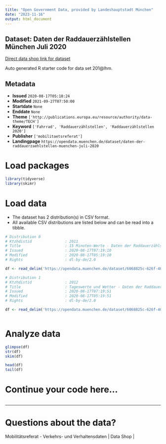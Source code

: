 ```yaml
---
title: "Open Government Data, provided by Landeshauptstadt München"
date: "2023-11-16"
output: html_document
---
```


## Dataset: Daten der Raddauerzählstellen München Juli 2020

[Direct data shop link for dataset](https://opendata.muenchen.de/dataset/daten-der-raddauerzaehlstellen-muenchen-juli-2020)

Auto generated R starter code for data set 201@lhm.

## Metadata

- **Issued** `2020-08-17T05:18:24`
- **Modified** `2021-09-27T07:50:00`
- **Startdate** `None`
- **Enddate** `None`
- **Theme** `['http://publications.europa.eu/resource/authority/data-theme/TECH']`
- **Keyword** `['Fahrrad', 'Raddauerzählstellen', 'Raddauerzählstellen 2020']`
- **Publisher** `['mobilitaetsreferat']`
- **Landingpage** `https://opendata.muenchen.de/dataset/daten-der-raddauerzaehlstellen-muenchen-juli-2020`


# Load packages

```r

library(tidyverse)
library(skimr)

```

# Load data

-   The dataset has 2 distribution(s) in CSV format.
-   All available CSV distributions are listed below and can be read into a tibble.

```r

# Distribution 0
# Ktzhdistid               : 2011
# Title                    : 15 Minuten-Werte - Daten der Raddauerzählstellen München Juli 2020
# Issued                   : 2020-08-17T07:19:10
# Modified                 : 2020-08-17T05:19:10
# Rights                   : dl-by-de/2.0

df <- read_delim('https://opendata.muenchen.de/dataset/6068825c-626f-408c-9b9a-11a1b7fedbef/resource/9a3592bf-234c-43fd-b03e-493e4b86b4b9/download/rad20200715min.csv')

# Distribution 1
# Ktzhdistid               : 2012
# Title                    : Tageswerte und Wetter - Daten der Raddauerzählstellen München Juli 2020
# Issued                   : 2020-08-17T07:19:51
# Modified                 : 2020-08-17T05:19:51
# Rights                   : dl-by-de/2.0

df <- read_delim('https://opendata.muenchen.de/dataset/6068825c-626f-408c-9b9a-11a1b7fedbef/resource/8ab7403c-f8a8-4cd9-8ebd-4e9970be0ca8/download/rad202007tage.csv')



```

# Analyze data

```r

glimpse(df)
str(df)
skim(df)

head(df)
tail(df)

```

# Continue your code here...

```r

```

------------------------------------------------------------------------

# Questions about the data?

Mobilitätsreferat - Verkehrs- und Verhaltensdaten | Data Shop | 
